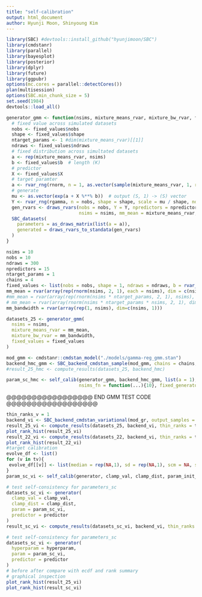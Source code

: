 ```yaml
---
title: "self-calibration"
output: html_document
author: Hyunji Moon, Shinyoung Kim
---
```


```r
library(SBC) #devtools::install_github("hyunjimoon/SBC")
library(cmdstanr)
library(parallel)
library(bayesplot)
library(posterior)
library(dplyr)
library(future)
library(ggpubr)
options(mc.cores = parallel::detectCores())
plan(multisession)
options(SBC.min_chunk_size = 5)
set.seed(1984)
devtools::load_all()
```

```r
generator_gmm <- function(nsims, mixture_means_rvar, mixture_bw_rvar, fixed_values){
  # fixed value across simulated datasets
  nobs <- fixed_values$nobs
  shape <- fixed_values$shape
  ntarget_params <- 1 #dim(mixture_means_rvar)[[1]]
  ndraws <- fixed_values$ndraws
  # fixed distribution across simultated datasets
  a <- rep(mixture_means_rvar, nsims)
  b <- fixed_values$b  # length (K)
  # predictor
  X <- fixed_values$X
  # target paramter
  a <- rvar_rng(rnorm, n = 1, as.vector(sample(mixture_means_rvar, 1, replace=TRUE)), sd=mixture_bw_rvar) # <S>(n_vars, S * M) -> <S>(n_vars)
  # generate
  mu <- as.vector(exp(a + X %**% b))  # output (S, 1) -> (S) vector
  Y <- rvar_rng(rgamma, n = nobs, shape = shape, scale = mu / shape, ndraws = nsims)
  gen_rvars <- draws_rvars(nobs = nobs, Y = Y, npredictors = npredictors, X = X, ntarget_params = ntarget_params,
                           nsims = nsims, mm_mean = mixture_means_rvar, mm_bandwidth = mixture_bw_rvar, shape = shape)
  SBC_datasets(
    parameters = as_draws_matrix(list(a = a)), 
    generated = draws_rvars_to_standata(gen_rvars)
  )
}

nsims = 10
nobs = 10
ndraws = 300
npredictors = 15
ntarget_params = 1
chains = 4
fixed_values <- list(nobs = nobs, shape = 1, ndraws = ndraws, b = rvar_rng(rnorm, ndraws = 1, n = npredictors, 0, 1), X = rvar(array(rnorm(n = nobs * npredictors, mean = 1, sd = 1), dim = c(1, nobs, npredictors))))
mm_mean = rvar(array(rep(rnorm(nsims, 2, 1), each = nsims), dim = c(nsims, nsims)))
#mm_mean = rvar(array(rep(rnorm(nsims * ntarget_params, 2, 1), nsims), dim = c(nsims, ntarget_params, nsims))) rvar<10>[1,10]
# mm_mean = rvar(array(rnorm(nsims * ntarget_params * nsims, 2, 1), dim = c(nsims, ntarget_params, nsims))) rvar<10>[1,10]
mm_bandwidth = rvar(array(rep(1, nsims), dim=c(nsims, 1)))

datasets_25 <- generator_gmm(
  nsims = nsims,
  mixture_means_rvar = mm_mean,
  mixture_bw_rvar = mm_bandwidth,
  fixed_values = fixed_values
)

mod_gmm <- cmdstanr::cmdstan_model("./models/gamma-reg_gmm.stan")
backend_hmc_gmm <- SBC_backend_cmdstan_sample(mod_gmm, chains = chains, iter_sampling = ndraws / chains)
#result_25_hmc <- compute_results(datasets_25, backend_hmc)

param_sc_hmc <- self_calib(generator_gmm, backend_hmc_gmm, list(a = 1), mixture_means_init = mm_mean, mixture_bw_init = mm_bandwidth, thin = 3, 
                           nsims_fn = function(...){10}, fixed_generator_args = list(fixed_values = fixed_values))
```

@@@@@@@@@@@@@@@@@ END GMM TEST CODE @@@@@@@@@@@@@@@@@@

```r
thin_ranks_v = 1
backend_vi <- SBC_backend_cmdstan_variational(mod_gr, output_samples = M, algorithm = "fullrank")
result_25_vi <- compute_results(datasets_25, backend_vi, thin_ranks = thin_ranks_v)
plot_rank_hist(result_25_vi)
result_22_vi <- compute_results(datasets_22, backend_vi, thin_ranks = thin_ranks_v)
plot_rank_hist(result_22_vi)
#target calibration
evolve_df <- list()
for (v in tv){
 evolve_df[[v]] <- list(median = rep(NA,1), sd = rep(NA,1), scm = NA, scm_init = NA) 
}
param_sc_vi <- self_calib(generator, clamp_val, clamp_dist, param_init_25, predictor, backend_vi, tv, thin_ranks_v, 1, evolve_df, delivDir)

# test self-consistency for parameters_sc
datasets_sc_vi <- generator(
  clamp_val = clamp_val,
  clamp_dist = clamp_dist,
  param = param_sc_vi,
  predictor = predictor
)
result_sc_vi <- compute_results(datasets_sc_vi, backend_vi, thin_ranks = thin_ranks_v) 

# test self-consistency for parameters_sc
datasets_sc_vi <- generator(
  hyperparam = hyperparam,
  param = param_sc_vi,
  predictor = predictor
)
# before after compare with ecdf and rank summary
# graphical inspection
plot_rank_hist(result_25_vi)
plot_rank_hist(result_sc_vi)
```
